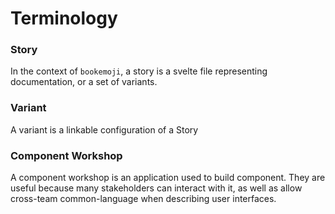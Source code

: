 # Terminology

### Story
In the context of `bookemoji`, a story is a svelte file representing documentation, or a set of variants.

### Variant
A variant is a linkable configuration of a Story

### Component Workshop
A component workshop is an application used to build component. They are useful because many stakeholders can interact with it, as well as allow cross-team common-language when describing user interfaces.